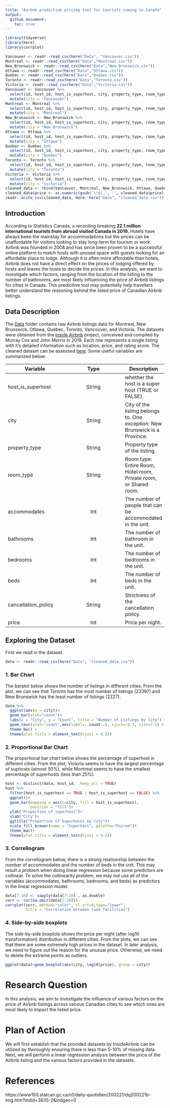 ```yaml
---
title: "Airbnb predictive pricing tool for tourists coming to Canada"
output: 
  github_document:
    toc: true
---
```


```r
library(tidyverse)
library(here)
library(corrplot)
```

```r
Vancouver <- readr::read_csv(here("Data", "Vancouver.csv"))
Montreal <- readr::read_csv(here("Data","Montreal.csv"))
New_Brunswick <- readr::read_csv(here("Data","New Brunswick.csv"))
Ottawa <- readr::read_csv(here("Data","Ottawa.csv"))
Quebec <- readr::read_csv(here("Data","Quebec.csv"))
Toronto <- readr::read_csv(here("Data","Toronto.csv"))
Victoria <- readr::read_csv(here("Data","Victoria.csv"))
Vancouver <- Vancouver %>% 
  select(id, host_id, host_is_superhost, city, property_type, room_type, accommodates, bathrooms, bedrooms, beds, cancellation_policy, price) %>% 
  mutate(city = "Vancouver")
Montreal <- Montreal %>% 
  select(id, host_id, host_is_superhost, city, property_type, room_type, accommodates, bathrooms, bedrooms, beds, cancellation_policy, price) %>% 
  mutate(city = "Montreal")
New_Brunswick <- New_Brunswick %>% 
  select(id, host_id, host_is_superhost, city, property_type, room_type, accommodates, bathrooms, bedrooms, beds, cancellation_policy, price) %>% 
  mutate(city = "New Brunswick")
Ottawa <- Ottawa %>% 
  select(id, host_id, host_is_superhost, city, property_type, room_type, accommodates, bathrooms, bedrooms, beds, cancellation_policy, price) %>% 
  mutate(city = "Ottawa")
Quebec <- Quebec %>% 
  select(id, host_id, host_is_superhost, city, property_type, room_type, accommodates, bathrooms, bedrooms, beds, cancellation_policy, price) %>% 
  mutate(city = "Quebec")
Toronto <- Toronto %>% 
  select(id, host_id, host_is_superhost, city, property_type, room_type, accommodates, bathrooms, bedrooms, beds, cancellation_policy, price) %>% 
  mutate(city = "Toronto")
Victoria <- Victoria %>% 
  select(id, host_id, host_is_superhost, city, property_type, room_type, accommodates, bathrooms, bedrooms, beds, cancellation_policy, price) %>% 
  mutate(city = "victoria")
cleaned_data <- rbind(Vancouver, Montreal, New_Brunswick, Ottawa, Quebec, Toronto, Victoria)
cleaned_data$price <- as.numeric(gsub('\\$|,', '', cleaned_data$price))
readr::write_csv(cleaned_data, here::here("Data", "cleaned_data.csv"))
```

## Introduction

According to Statistics Canada, a recording breaking **22.1 million international tourists from abroad visited Canada in 2019.** Hotels have always been the mainstay for accommodations but the prices can be unaffordable for visitors looking to stay long-term for tourism or work. Airbnb was founded in 2008 and has since been proven to be a successful online platform to match hosts with unused space with guests looking for an affordable place to lodge. Although it is often more affordable than hotels, Airbnb does not have a direct effect on the prices of lodging offered by hosts and leaves the hosts to decide the prices. In this analysis, we want to investigate which factors, ranging from the location of the listing to the number of bathrooms, are most likely influencing the price of Airbnb listings for cities in Canada. This predicitive tool may potentially help travellers better understand the reasoning behind the listed price of Canadian Airbnb listings. 

## Data Description

The [Data](https://github.com/STAT547-UBC-2019-20/group_3_mksm1228_sihaoyu1220/tree/master/Data) folder contains raw Airbnb listings data for Montreal, New Brunswick, Ottawa, Quebec, Toronto, Vancouver, and Victoria. The datasets were obtained from the [Inside Airbnb](http://insideairbnb.com/new-york-city/) project, conceived and compiled by Murray Cox and John Morrix in 2019. Each row represents a single listing with it's detailed information such as location, price, and rating score. The cleaned dataset can be assessed [here](https://github.com/STAT547-UBC-2019-20/group_3_mksm1228_sihaoyu1220/tree/master/Data/cleaned_data).  Some useful variables are summarized below: 

| Variable      | Type          | Description  |
| ------------- |:-------------:| -----|
| host_is_superhost | String  | whether the host is a super host (TRUE or FALSE). |
| city | String | City of the listing belongs to. One exception: New Brunswick is a Province. |
| property_type | String | Property type of the listing. |
| room_type | String | Room type: Entire Room, Hotel room, Private room, or Shared room. |
| accommodates | Int | The number of people that can be accommodated in the unit. |
| bathrooms | Int | The number of bathroom in the unit.|
| bedrooms | Int | The number of bedrooms in the unit. |
| beds | Int | The number of beds in the unit. |
| cancellation_policy | String | Strictness of the cancellation policy. |
| price | Int | Price per night. |

## Exploring the Dataset

First we read in the dataset.

```r
data <- readr::read_csv(here("Data", "cleaned_data.csv"))
```

### 1. Bar Chart

The barplot below shows the number of listings in different cities. From the plot, we can see that Toronto has the most number of listings (23397) and New Brunswick has the least number of listings (2227).

```r
data %>% 
  ggplot(aes(x = city))+
  geom_bar(stat="count")+
  labs(x = "City", y = "Count", title = "Number of Listings by City") + 
  geom_text(stat='count',aes(label=..count..), vjust=-0.3, size=3.5) + 
  theme_bw() +
  theme(plot.title = element_text(hjust = 0.5))
```

### 2. Proportional Bar Chart

The proportional bar chart below shows the percentage of superhost in different cities. From the plot, Victoria seems to have the largest percentage of suphosts (almost 50\%), while Montreal seems to have the smallest percentage of superhosts (less than 25\%).

```r
host <- distinct(data, host_id, .keep_all = TRUE)
host %>% 
  filter(host_is_superhost == TRUE | host_is_superhost == FALSE) %>% 
  ggplot()+
  geom_bar(mapping = aes(x=city, fill = host_is_superhost),
           position = "fill")+
  ylab("Proportion of superhost")+
  xlab("City")+
  ggtitle("Proportion of Superhosts by City")+
  scale_fill_brewer(name = "Superhost", palette="Paired")+
  theme_bw()+
  theme(plot.title = element_text(hjust = 0.5))
```

### 3. Correllogram 

From the correllogram below, there is a strong relationship between the number of accommodates and the number of beds in the unit. This may result a problem when doing linear regression because some predictors are collinear. To solve the collinearity problem, we may not use all of the variables (accommodates, bathrooms, bedrooms, and beds) as predictors in the linear regression model.

```r
data[7:10] <- sapply(data[7:10] , as.double)
corr <- cor(na.omit(data[7:10]))
corrplot(corr, method="color", tl.srt=0,type="lower",
         title = "Correlation between room facilities")
```

### 4. Side-by-side boxplots

The side-by-side boxplots shows the price per night (after log10 transformation) distribution in different cities. From the plots, we can see that there are some extremely high prices in the dataset. In later analysis, we need to figure out the reason for the unusual price. Otherwise, we need to delete the extreme points as outliers.

```r
ggplot(data)+geom_boxplot(aes(city, log10(price), group = city))
```


# Research Question

In this analysis, we aim to investigate the influence of various factors on the price of Airbnb listings across various Canadian cities to see which ones are most likely to impact the listed price. 

# Plan of Action

We will first establish that the provided datasets by InsideAirbnb can be utilized by thoroughly ensuring there is less than 5-10% of missing data. Next, we will perform a linear regression analysis between the price of the Airbnb listing and the various factors provided in the datasets. 

# References

https://www150.statcan.gc.ca/n1/daily-quotidien/200221/dq200221b-eng.htm?indid=3635-2&indgeo=0